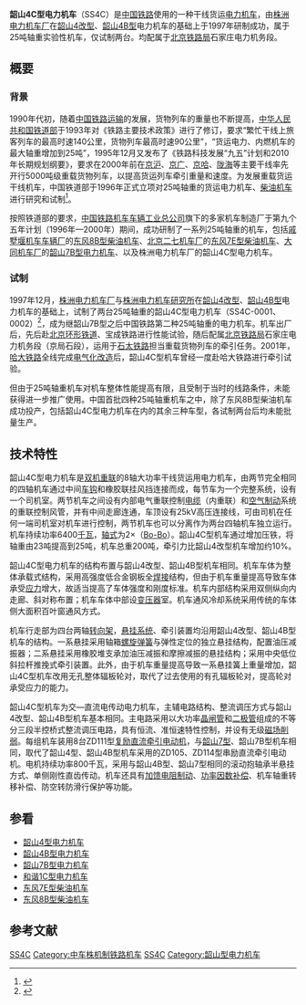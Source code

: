 {{Infobox Locomotive
| name = 韶山4C型
| image = SS4C0001，0002机车.jpg
| caption = 韶山4C型0001与0002号机车
| type = [[电力机车|电力机车]]
| origin = {{CHN}}
| designer = [[南车株洲电力机车|株洲电力机车厂]]、[[株洲电力机车研究所|株洲电力机车研究所]]
| builder = [[南车株洲电力机车|株洲电力机车厂]]
| buildmodel = SS<sub>4C</sub>
| serialnumber = 0001～0002
| builddate = 1997年
| totalproduction = 2台
| user = <s>[[File:China_Railways.svg|17px]][[中华人民共和国铁道部|中华人民共和国铁道部]]</s><br /> 
| deliverydate = 
| firstrundate = 
| lastrundate = 
| retiredate = 
| scrapdate = 
| nicknames = 
| whytetype = 0-4-4-0+0-4-4-0
| aarwheels = 
| uicclass = Bo-Bo+Bo-Bo
| gauge = 1,435毫米
| bogies = 
| wheeldiameter = 1200毫米（半磨耗）
| axleload = 25噸
| wheelbase = 
| minimumcurve = 125米
| length = 32,830毫米（車底架长）
| width = 3,100毫米
| height = 4,040毫米（车顶受电弓座至轨面）
| weight = 200吨
| sandcap = 
| electricsystem = 单相交流 25 kV/50 Hz
| transmission = 交—直流電
| tractionmotors = ZD111 × 8
| topspeed = 100公里/小时
| sustainedspeed = 51.5公里/小时
| poweroutput = 6,400千瓦
| tractiveeffort =
| factorofadhesion = 
| locobrakes = 踏面制动、加馈电阻制动
| locobrakepower = 4,000千瓦（电制动）
| locobrakeforce = 
| trainbrakes = 电控空气制动
| safety = 
| notes =
}}
'''韶山4C型电力机车'''（SS4C）是[[中华人民共和国铁路运输|中国铁路]]使用的一种干线货运[[电力机车|电力机车]]，由[[南车株洲电力机车|株洲电力机车厂]]在[[韶山4型電力機車|韶山4改型]]、[[韶山4B型电力机车|韶山4B型]]电力机车的基础上于1997年研制成功，属于25吨轴重实验性机车，仅试制两台。均配属于[[北京铁路局|北京铁路局]]石家庄电力机务段。

==概要==
=== 背景 ===
1990年代初，随着[[中华人民共和国铁路运输|中国铁路运输]]的发展，货物列车的重量也不断提高，[[中华人民共和国铁道部|中华人民共和国铁道部]]于1993年对《铁路主要技术政策》进行了修订，要求“繁忙干线上旅客列车的最高时速140公里，货物列车最高时速90公里”，“货运电力、内燃机车的最大轴重增加到25吨”，1995年12月又发布了《铁路科技发展“九五”计划和2010年长期规划纲要》，要求在2000年前在[[京沪铁路|京沪]]、[[京广铁路|京广]]、[[京哈铁路|京哈]]、[[陇海铁路|陇海]]等主要干线率先开行5000吨级重载货物列车，以提高货运列车牵引重量和速度。为发展重载货运干线机车，中国铁道部于1996年正式立项对25吨轴重的货运电力机车、[[柴油机车|柴油机车]]进行研究和试制<ref>{{cite journal | author = 肖守讷、刘建新、师建章、张志宏  | title = 25t轴重机车车体设计计算初探 | journal = 《铁道机车车辆》 | pages = 16-18 | volume = 1997 | issue = 2  | publisher = 铁道科学研究院机车车辆研究所 | location = 北京 | issn = 1008-7842 |date=1997年4月}}</ref>。

按照铁道部的要求，[[中国铁路机车车辆工业总公司|中国铁路机车车辆工业总公司]]旗下的多家机车制造厂于第九个五年计划（1996年—2000年）期间，成功研制了一系列25吨轴重的机车，包括[[南车戚墅堰机车|戚墅堰机车车辆厂]]的[[东风8B型柴油机车|东风8B型柴油机车]]、[[北京二七轨道交通装备|北京二七机车厂]]的[[东风7E型柴油机车|东风7E型柴油机车]]、[[大同电力机车|大同机车厂]]的[[韶山7B型电力机车|韶山7B型电力机车]]、以及株洲电力机车厂的韶山4C型电力机车。

=== 试制 ===
1997年12月，[[株洲电力机车厂|株洲电力机车厂]]与[[株洲电力机车研究所|株洲电力机车研究所]]在[[韶山4型電力機車|韶山4改型]]、[[韶山4B型电力机车|韶山4B型]]电力机车的基础上，试制了两台25吨轴重的韶山4C型电力机车（SS4C-0001、0002）<ref name=changzhi>{{cite book |author=《株洲電力機車廠志》編纂委員會 |title=《株洲電力機車廠志》 |year=2001 |publisher=中國鐵道出版社 |location=北京 |isbn=7-113-04435-2 |page=}}</ref>，成为继韶山7B型之后中国铁路第二种25吨轴重的电力机车。机车出厂后，先后赴[[中国国家铁道试验中心（东郊分院）|北京环形铁道]]、宝成铁路进行性能试验，随后配属[[北京铁路局|北京铁路局]]石家庄电力机务段（京局石段），运用于[[石太铁路|石太铁路]]担当重载货物列车的牵引任务。2001年，[[哈大铁路|哈大铁路]]全线完成[[電氣化鐵路|电气化改造]]后，韶山4C型机车曾经一度赴哈大铁路进行牵引试验。

但由于25吨轴重机车对机车整体性能提高有限，且受制于当时的线路条件，未能获得进一步推广使用。中国首批四种25吨轴重机车之中，除了东风8B型柴油机车成功投产，包括韶山4C型电力机车在内的其余三种车型，各试制两台后均未能批量生产。

==技术特性==
韶山4C型电力机车是[[機車重聯|双机重联]]的8轴大功率干线货运用电力机车，由两节完全相同的四轴机车通过中间[[车钩|车钩]]和橡胶联挂风挡连接而成，每节车为一个完整系统，设有一个司机室。两节机车之间设有内部电气重联控制[[电缆|电缆]]（内重联）和[[空气制动|空气制动]]系统的重联控制风管，并有中间走廊连通，车顶设有25kV高压连接线，可由司机在任何一端司机室对机车进行控制，两节机车也可以分离作为两台四轴机车独立运行。机车持续功率6400[[千瓦|千瓦]]，[[机车轴式|轴式]]为2×（[[Bo-Bo|Bo-Bo]]）。韶山4C型机车通过增加压铁，将轴重由23吨提高到25吨，机车总重200吨，牵引力比韶山4改型机车增加约10%。

韶山4C型电力机车的结构布置与韶山4改型、韶山4B型机车相同。机车车体为整体承载式结构，采用高强度低合金钢板全[[焊接|焊接]]结构，但由于机车重量提高导致车体承受[[应力|应力]]增大，故适当提高了车体强度和刚度标准。机车内部结构采用双侧纵向内走廊、斜对称布置；机车车体中部设[[变压器|变压器]]室。机车通风冷却系统采用传统的车体侧大面积百叶窗通风方式。

机车行走部为四台两轴[[转向架|转向架]]，[[悬挂系统|悬挂系统]]、牵引装置均沿用韶山4改型、韶山4B型机车的结构。一系悬挂采用轴箱[[弹簧|螺旋弹簧]]与弹性定位的独立悬挂结构，配置油压减振器；二系悬挂采用橡胶堆支承加油压减振和摩擦减振的悬挂结构；采用中央低位斜拉杆推挽式牵引装置。此外，由于机车重量提高导致一系悬挂簧上重量增加，韶山4C型机车改用无孔整体辐板轮对，取代了过去使用的有孔辐板轮对，提高轮对承受应力的能力。

韶山4C型机车为交—直流电传动电力机车，主辅电路结构、整流调压方式与韶山4改型、韶山4B型机车基本相同。主电路采用以大功率[[晶闸管|晶闸管]]和[[二极管|二极管]]组成的不等分三段半控桥式整流调压电路，具有恒流、准恒速特性控制，并设有无级[[磁场削弱|磁场削弱]]。每组机车装用8台ZD111型[[直流电动机|复励直流]][[牵引电动机|牵引电动机]]，与[[韶山7型电力机车|韶山7型]]、韶山7B型机车相同，取代了韶山4型、韶山4B型机车采用的ZD105、ZD114型串励直流牵引电动机。电机持续功率800千瓦，采用与韶山4B型、韶山7型相同的滚动抱轴承半悬挂方式、单侧刚性直齿传动。机车还具有[[电阻制动|加馈电阻制动]]、[[功率因数校正|功率因数补偿]]、机车轴重转移补偿、防空转防滑行保护等功能。

==参看==
{{Portal|鐵路|P train.svg}}
*[[韶山4型电力机车|韶山4型电力机车]]
*[[韶山4B型电力机车|韶山4B型电力机车]]
*[[韶山7B型电力机车|韶山7B型电力机车]]
*[[和谐1C型电力机车|和谐1C型电力机车]]
*[[东风7E型柴油机车|东风7E型柴油机车]]
*[[东风8B型柴油机车|东风8B型柴油机车]]

==参考文献==
{{reflist}}

{{China-loco|e}}

[[Category:Bo-Bo+Bo-Bo軸式機車|SS4C]]
[[Category:中车株机制铁路机车|Category:中车株机制铁路机车]]
[[Category:25千伏50赫兹交流电力机车|SS4C]]
[[Category:韶山型电力机车|Category:韶山型电力机车]]